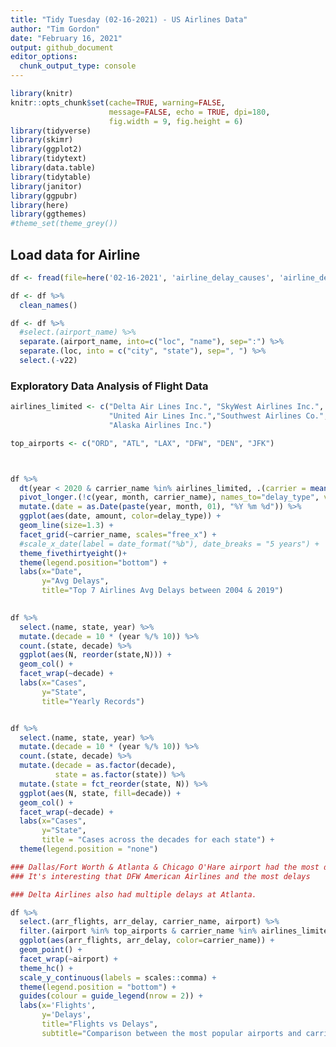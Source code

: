 ```yaml
---
title: "Tidy Tuesday (02-16-2021) - US Airlines Data"
author: "Tim Gordon"
date: "February 16, 2021"
output: github_document
editor_options: 
  chunk_output_type: console
---
```


```r
library(knitr)
knitr::opts_chunk$set(cache=TRUE, warning=FALSE,
                      message=FALSE, echo = TRUE, dpi=180,
                      fig.width = 9, fig.height = 6)
library(tidyverse)
library(skimr)
library(ggplot2)
library(tidytext)
library(data.table)
library(tidytable)
library(janitor)
library(ggpubr)
library(here)
library(ggthemes)
#theme_set(theme_grey())
```

## Load data for Airline

```r

df <- fread(file=here('02-16-2021', 'airline_delay_causes', 'airline_delay_causes.csv') )

df <- df %>%
  clean_names() 

df <- df %>%
  #select.(airport_name) %>%
  separate.(airport_name, into=c("loc", "name"), sep=":") %>%
  separate.(loc, into = c("city", "state"), sep=", ") %>%
  select.(-v22)

```

### Exploratory Data Analysis of Flight Data

```r
airlines_limited <- c("Delta Air Lines Inc.", "SkyWest Airlines Inc.", "ExpressJet Airlines Inc.", 
                      "United Air Lines Inc.","Southwest Airlines Co.", "American Airlines Inc.",
                      "Alaska Airlines Inc.")

top_airports <- c("ORD", "ATL", "LAX", "DFW", "DEN", "JFK")



df %>% 
  dt(year < 2020 & carrier_name %in% airlines_limited, .(carrier = mean(carrier_delay), weather = mean(weather_delay), nas=mean(nas_delay), diverted = mean(arr_diverted), late = mean(late_aircraft_delay)), by=.(year, month, carrier_name)) %>%
  pivot_longer.(!c(year, month, carrier_name), names_to="delay_type", values_to="amount") %>%
  mutate.(date = as.Date(paste(year, month, 01), "%Y %m %d")) %>%
  ggplot(aes(date, amount, color=delay_type)) +
  geom_line(size=1.3) +
  facet_grid(~carrier_name, scales="free_x") +
  #scale_x_date(label = date_format("%b"), date_breaks = "5 years") +
  theme_fivethirtyeight()+
  theme(legend.position="bottom") +
  labs(x="Date", 
       y="Avg Delays",
       title="Top 7 Airlines Avg Delays between 2004 & 2019")

  
df %>%
  select.(name, state, year) %>%
  mutate.(decade = 10 * (year %/% 10)) %>%
  count.(state, decade) %>%
  ggplot(aes(N, reorder(state,N))) +
  geom_col() +
  facet_wrap(~decade) +
  labs(x="Cases",
       y="State",
       title="Yearly Records")


df %>%
  select.(name, state, year) %>%
  mutate.(decade = 10 * (year %/% 10)) %>%
  count.(state, decade) %>% 
  mutate.(decade = as.factor(decade),
          state = as.factor(state)) %>%
  mutate.(state = fct_reorder(state, N)) %>%
  ggplot(aes(N, state, fill=decade)) +
  geom_col() +
  facet_wrap(~decade) +
  labs(x="Cases",
       y="State",
       title = "Cases across the decades for each state") +
  theme(legend.position = "none")

### Dallas/Fort Worth & Atlanta & Chicago O'Hare airport had the most delays out of the 6 biggest airports in the country. 
### It's interesting that DFW American Airlines and the most delays 

### Delta Airlines also had multiple delays at Atlanta.

df %>%
  select.(arr_flights, arr_delay, carrier_name, airport) %>%
  filter.(airport %in% top_airports & carrier_name %in% airlines_limited) %>%
  ggplot(aes(arr_flights, arr_delay, color=carrier_name)) +
  geom_point() +
  facet_wrap(~airport) +
  theme_hc() +
  scale_y_continuous(labels = scales::comma) +
  theme(legend.position = "bottom") +
  guides(colour = guide_legend(nrow = 2)) +
  labs(x='Flights',
       y='Delays',
       title="Flights vs Delays",
       subtitle="Comparison between the most popular airports and carriers")

  
  
```

